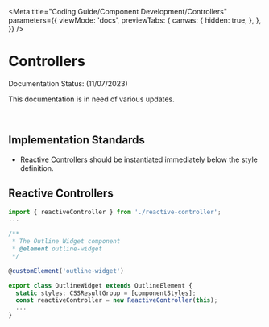 
<Meta
  title="Coding Guide/Component Development/Controllers"
  parameters={{
    viewMode: 'docs',
    previewTabs: {
      canvas: {
        hidden: true,
      },
    },
  }}
/>

# Controllers

<outline-core-alert status="warning">
  <span slot="header">Documentation Status: (11/07/2023)</span>
  <p>This documentation is in need of various updates.</p>
</outline-core-alert>
<br />

## Implementation Standards

- [Reactive Controllers](https://lit.dev/docs/composition/controllers/) should be instantiated immediately below the style definition.

## Reactive Controllers

```typescript
import { reactiveController } from './reactive-controller'; 
...

/** 
 * The Outline Widget component 
 * @element outline-widget 
 */ 

@customElement('outline-widget')

export class OutlineWidget extends OutlineElement { 
  static styles: CSSResultGroup = [componentStyles]; 
  const reactiveController = new ReactiveController(this); 
  ... 
}
```

